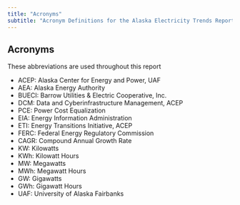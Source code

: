 ```yaml
---
title: "Acronyms"
subtitle: "Acronym Definitions for the Alaska Electricity Trends Report Web Book"
---
```


## Acronyms

These abbreviations are used throughout this report

- ACEP: Alaska Center for Energy and Power, UAF
- AEA:  Alaska Energy Authority
- BUECI: Barrow Utilities & Electric Cooperative, Inc.
- DCM: Data and Cyberinfrastructure Management, ACEP
- PCE:  Power Cost Equalization
- EIA:  Energy Information Administration
- ETI: Energy Transitions Initiative, ACEP
- FERC: Federal Energy Regulatory Commission
- CAGR: Compound Annual Growth Rate
- KW:  Kilowatts
- KWh: Kilowatt Hours
- MW:  Megawatts
- MWh: Megawatt Hours
- GW:  Gigawatts
- GWh: Gigawatt Hours
- UAF: University of Alaska Fairbanks
